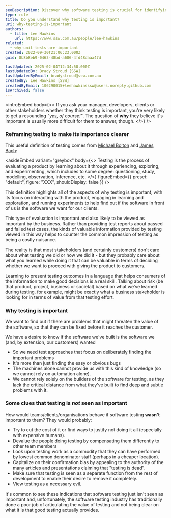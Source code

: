 ```yaml
---
seoDescription: Discover why software testing is crucial for identifying risks and ensuring high-quality outcomes.
type: rule
title: Do you understand why testing is important?
uri: why-testing-is-important
authors:
  - title: Lee Hawkins
    url: https://www.ssw.com.au/people/lee-hawkins
related:
  - why-unit-tests-are-important
created: 2022-09-30T21:06:23.000Z
guid: 8b8b8eb9-0463-48bd-a686-4fd48daaa47d

lastUpdated: 2025-02-04T12:34:58.000Z
lastUpdatedBy: Brady Stroud [SSW]
lastUpdatedByEmail: bradystroud@ssw.com.au
createdBy: Lee Hawkins [SSW]
createdByEmail: 106290015+leehawkinsssw@users.noreply.github.com
isArchived: false
---
```


<introEmbed
  body={<>
If you ask your manager, developers, clients or other stakeholders whether they think testing is important, you're very likely to get a resounding _"yes, of course!"_. The question of **why** they believe it's important is usually more difficult for them to answer, though.
  </>}
/>
### Reframing testing to make its importance clearer

This useful definition of testing comes from [Michael Bolton](https://developsense.com/index.html) and [James Bach](https://www.satisfice.com/):


<asideEmbed
  variant="greybox"
  body={<>
    Testing is the process of evaluating a product by learning about it through experiencing, exploring, and experimenting, which includes to some degree: questioning, study, modelling, observation, inference, etc.
  </>}
  figureEmbed={{
    preset: "default",
    figure: "XXX",
    shouldDisplay: false
  }}
/>


This definition highlights all of the aspects of why testing is important, with its focus on interacting with the product, engaging in learning and exploration, and running experiments to help find out if the software in front of us is the software we want for our clients.

This type of evaluation is important and also likely to be viewed as important by the business. Rather than providing test reports about passed and failed test cases, the kinds of valuable information provided by testing viewed in this way helps to counter the common impression of testing as being a costly nuisance.

The reality is that most stakeholders (and certainly customers) don't care about what testing we did or how we did it - but they probably care about what you learned while doing it that can be valuable in terms of deciding whether we want to proceed with giving the product to customers.

Learning to present testing outcomes in a language that helps consumers of the information to make good decisions is a real skill. Talking about risk (be that product, project, business or societal) based on what we’ve learned during testing, for example, might be exactly what a business stakeholder is looking for in terms of value from that testing effort.

### Why testing is important

We want to find out if there are problems that might threaten the value of the software, so that they can be fixed before it reaches the customer.

We have a desire to know if the software we've built is the software we (and, by extension, our customers) wanted

* So we need test approaches that focus on deliberately finding the important problems
* It's more than just finding the easy or obvious bugs
* The machines alone cannot provide us with this kind of knowledge (so we cannot rely on automation alone).
* We cannot rely solely on the builders of the software for testing, as they lack the critical distance from what they've built to find deep and subtle problems with it.

### Some clues that testing is _not_ seen as important

How would teams/clients/organisations behave if software testing **wasn't** important to them? They would probably:

* Try to cut the cost of it or find ways to justify not doing it all (especially with expensive humans).
* Devalue the people doing testing by compensating them differently to other team members
* Look upon testing work as a commodity that they can have performed by lowest common denominator staff (perhaps in a cheaper location).
* Capitalize on their confirmation bias by appealing to the authority of the many articles and presentations claiming that "testing is dead".
* Make sure that testing is seen as a separate function from the rest of development to enable their desire to remove it completely.
* View testing as a necessary evil.

It's common to see these indications that software testing just isn't seen as important and, unfortunately, the software testing industry has traditionally done a poor job of articulating the value of testing and not being clear on what it is that good testing actually provides.
